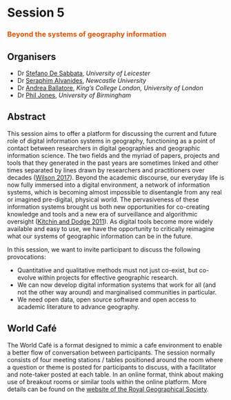 # Session 5 {-}
### <span style="color:#E45201;">Beyond the systems of geography information</span> {-}

## Organisers {-}
- Dr [Stefano De Sabbata](https://sdesabbata.github.io/), *University of Leicester*
- Dr [Seraphim Alvanides](https://www.northumbria.ac.uk/about-us/our-staff/a/seraphim-alvanides/), *Newcastle University*
- Dr [Andrea Ballatore](https://aballatore.space/), *King’s College London, University of London*
- Dr [Phil Jones](https://www.birmingham.ac.uk/staff/profiles/gees/jones-phil.aspx), *University of Birmingham*

## Abstract {-}
This session aims to offer a platform for discussing the current and future role of digital information systems in geography, functioning as a point of contact between researchers in digital geographies and geographic information science. The two fields and the myriad of papers, projects and tools that they generated in the past years are sometimes linked and other times separated by lines drawn by researchers and practitioners over decades ([Wilson 2017](https://www.upress.umn.edu/book-division/books/new-lines)). Beyond the academic discourse, our everyday life is now fully immersed into a digital environment, a network of information systems, which is becoming almost impossible to disentangle from any real or imagined pre-digital, physical world. The pervasiveness of these information systems brought us both new opportunities for co-creating knowledge and tools and a new era of surveillance and algorithmic oversight ([Kitchin and Dodge 2011](https://mitpress.mit.edu/books/codespace)). As digital tools become more widely available and easy to use, we have the opportunity to critically reimagine what our systems of geographic information can be in the future.

In this session, we want to invite participant to discuss the following provocations:

- Quantitative and qualitative methods must not just co-exist, but co-evolve within projects for effective geographic research. 
- We can now develop digital information systems that work for all (and not the other way around) and marginalised communities in particular. 
- We need open data, open source software and open access to academic literature to advance geography. 

## World Café {-}
The World Café is a format designed to mimic a cafe environment to enable a better flow of conversation between participants. The session normally consists of four meeting stations / tables positioned around the room where a question or theme is posted for participants to discuss, with a facilitator and note-taker posted at each table. In an online format, think about making use of breakout rooms or similar tools within the online platform. More details can be found on the [website of the Royal Geographical Society](https://www.rgs.org/research/annual-international-conference/call/conference-session-formats/world-cafe/).

